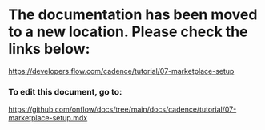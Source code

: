 # The documentation has been moved to a new location. Please check the links below:

https://developers.flow.com/cadence/tutorial/07-marketplace-setup

### To edit this document, go to:

https://github.com/onflow/docs/tree/main/docs/cadence/tutorial/07-marketplace-setup.mdx
